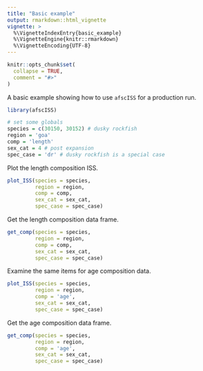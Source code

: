 ```yaml
---
title: "Basic example"
output: rmarkdown::html_vignette
vignette: >
  %\VignetteIndexEntry{basic_example}
  %\VignetteEngine{knitr::rmarkdown}
  %\VignetteEncoding{UTF-8}
---
```


```r
knitr::opts_chunk$set(
  collapse = TRUE,
  comment = "#>"
)
```

A basic example showing how to use `afscISS` for a production run.

```r
library(afscISS)

# set some globals
species = c(30150, 30152) # dusky rockfish
region = 'goa'
comp = 'length'
sex_cat = 4 # post expansion 
spec_case = 'dr' # dusky rockfish is a special case

```

Plot the length composition ISS.

```r
plot_ISS(species = species,
         region = region,
         comp = comp,
         sex_cat = sex_cat,
         spec_case = spec_case)
```

Get the length composition data frame.

```r
get_comp(species = species,
         region = region,
         comp = comp,
         sex_cat = sex_cat,
         spec_case = spec_case)
```

Examine the same items for age composition data.

```r
plot_ISS(species = species,
         region = region,
         comp = 'age',
         sex_cat = sex_cat,
         spec_case = spec_case)
```

Get the age composition data frame.

```r
get_comp(species = species,
         region = region,
         comp = 'age',
         sex_cat = sex_cat,
         spec_case = spec_case)
```
